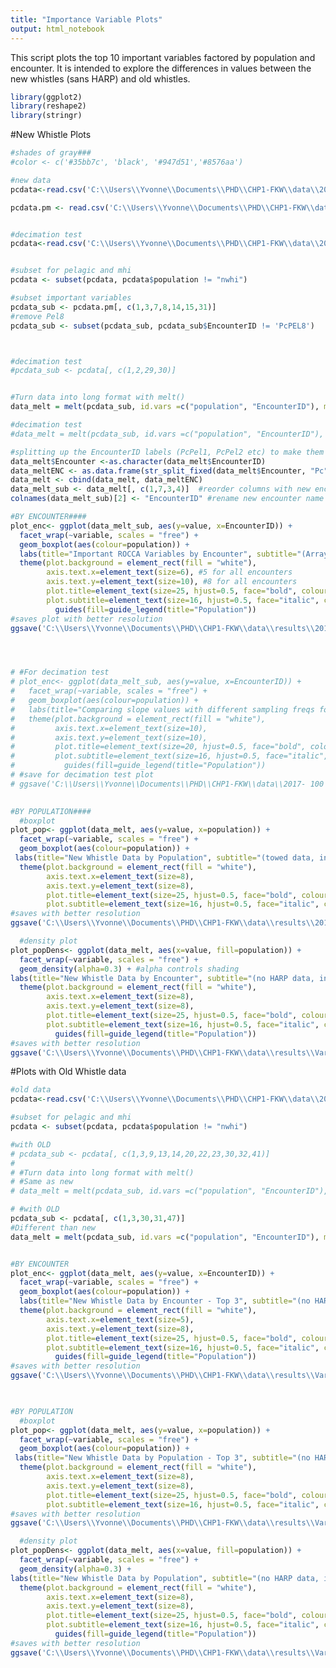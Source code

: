 ```yaml
---
title: "Importance Variable Plots"
output: html_notebook
---
```


This script plots the top 10 important variables factored by population and encounter. It is intended to explore the differences in values between the new whistles (sans HARP) and old whistles.
```r
library(ggplot2)
library(reshape2)
library(stringr)
```

#New Whistle Plots
```r

#shades of gray###
#color <- c('#35bb7c', 'black', '#947d51','#8576aa')

#new data
pcdata<-read.csv('C:\\Users\\Yvonne\\Documents\\PHD\\CHP1-FKW\\data\\2017- 100 New Whistles\\BigRoccaFile_PM_TowedAll.csv')

pcdata.pm <- read.csv('C:\\Users\\Yvonne\\Documents\\PHD\\CHP1-FKW\\data/PcNWHI14-17_RoccaContourStats_20180813.csv')


#decimation test
pcdata<-read.csv('C:\\Users\\Yvonne\\Documents\\PHD\\CHP1-FKW\\data\\2017- 100 New Whistles/decimation_test/PcMHI31_32_RoccaContourStats_RAWDEC_edited.csv')


#subset for pelagic and mhi
pcdata <- subset(pcdata, pcdata$population != "nwhi")

#subset important variables
pcdata_sub <- pcdata.pm[, c(1,3,7,8,14,15,31)]
#remove Pel8
pcdata_sub <- subset(pcdata_sub, pcdata_sub$EncounterID != 'PcPEL8')



#decimation test
#pcdata_sub <- pcdata[, c(1,2,29,30)]


#Turn data into long format with melt()
data_melt = melt(pcdata_sub, id.vars =c("population", "EncounterID"), measure.vars = c("DURATION", "FREQQUARTER3","FREQPOSSLOPEMEAN", "FREQNEGSLOPEMEAN", "FREQBEG" ))

#decimation test
#data_melt = melt(pcdata_sub, id.vars =c("population", "EncounterID"), measure.vars = c("FREQPOSSLOPEMEAN", "FREQNEGSLOPEMEAN"))

#splitting up the EncounterID labels (PcPel1, PcPel2 etc) to make them Pel1, Pel2, to fit better on the plot axis 
data_melt$Encounter <-as.character(data_melt$EncounterID)
data_meltENC <- as.data.frame(str_split_fixed(data_melt$Encounter, "Pc", 2))
data_melt <- cbind(data_melt, data_meltENC)
data_melt_sub <- data_melt[, c(1,7,3,4)]  #reorder columns with new encounter name col
colnames(data_melt_sub)[2] <- "EncounterID" #rename new encounter name col

#BY ENCOUNTER####
plot_enc<- ggplot(data_melt_sub, aes(y=value, x=EncounterID)) +  
  facet_wrap(~variable, scales = "free") +
  geom_boxplot(aes(colour=population)) +
  labs(title="Important ROCCA Variables by Encounter", subtitle="(Array Data Only)") + 
  theme(plot.background = element_rect(fill = "white"),
        axis.text.x=element_text(size=6), #5 for all encounters
        axis.text.y=element_text(size=10), #8 for all encounters
        plot.title=element_text(size=25, hjust=0.5, face="bold", colour="darkblue", vjust=-1),
        plot.subtitle=element_text(size=16, hjust=0.5, face="italic", color="black"))+
          guides(fill=guide_legend(title="Population"))
#saves plot with better resolution
ggsave('C:\\Users\\Yvonne\\Documents\\PHD\\CHP1-FKW\\data\\results\\20180717\\Pc_Boxplot_Encounters_array_20180717.png', width = 12, height = 8, units = "in", type = "cairo-png")  




# #For decimation test
# plot_enc<- ggplot(data_melt_sub, aes(y=value, x=EncounterID)) +  
#   facet_wrap(~variable, scales = "free") +
#   geom_boxplot(aes(colour=population)) +
#   labs(title="Comparing slope values with different sampling freqs for PcMHI31 and PcMHI32", subtitle="(raw=500kHz, dec=192kHz)") + 
#   theme(plot.background = element_rect(fill = "white"),
#         axis.text.x=element_text(size=10), 
#         axis.text.y=element_text(size=10),
#         plot.title=element_text(size=20, hjust=0.5, face="bold", colour="darkblue", vjust=-1),
#         plot.subtitle=element_text(size=16, hjust=0.5, face="italic", color="black"))+
#           guides(fill=guide_legend(title="Population"))
# #save for decimation test plot
# ggsave('C:\\Users\\Yvonne\\Documents\\PHD\\CHP1-FKW\\data\\2017- 100 New Whistles/decimation_test/PcMHI31_32_Boxplot_decimation_20180702_1.png', width = 12, height = 8, units = "in", type = "cairo-png")  

      
#BY POPULATION####
  #boxplot
plot_pop<- ggplot(data_melt, aes(y=value, x=population)) +  
  facet_wrap(~variable, scales = "free") +
  geom_boxplot(aes(colour=population)) +
 labs(title="New Whistle Data by Population", subtitle="(towed data, incremental random sampling)") + #(includes HARP data, mhi31-34)
  theme(plot.background = element_rect(fill = "white"),
        axis.text.x=element_text(size=8),
        axis.text.y=element_text(size=8),
        plot.title=element_text(size=25, hjust=0.5, face="bold", colour="darkblue", vjust=-1),
        plot.subtitle=element_text(size=16, hjust=0.5, face="italic", color="black"))
#saves with better resolution
ggsave('C:\\Users\\Yvonne\\Documents\\PHD\\CHP1-FKW\\data\\results\\20180720\\Pc_Boxplot_Population_PM.png', width = 12, height = 8, units = "in", type = "cairo-png")

  #density plot
plot_popDens<- ggplot(data_melt, aes(x=value, fill=population)) +  
  facet_wrap(~variable, scales = "free") +
  geom_density(alpha=0.3) + #alpha controls shading
labs(title="New Whistle Data by Encounter", subtitle="(no HARP data, incremental random sampling)") +
  theme(plot.background = element_rect(fill = "white"),
        axis.text.x=element_text(size=8),
        axis.text.y=element_text(size=8),
        plot.title=element_text(size=25, hjust=0.5, face="bold", colour="darkblue", vjust=-1),
        plot.subtitle=element_text(size=16, hjust=0.5, face="italic", color="black"))+
          guides(fill=guide_legend(title="Population"))
#saves with better resolution
ggsave('C:\\Users\\Yvonne\\Documents\\PHD\\CHP1-FKW\\data\\results\\Variable Importance\\Pc_DensityPlot_Population_noHARP.png', width = 12, height = 8, units = "in", type = "cairo-png")

```


#Plots with Old Whistle data
```r
#old data
pcdata<-read.csv('C:\\Users\\Yvonne\\Documents\\PHD\\CHP1-FKW\\data\\2017- 100 New Whistles/BIG ROCCA OLD raw.csv')

#subset for pelagic and mhi
pcdata <- subset(pcdata, pcdata$population != "nwhi")

#with OLD
# pcdata_sub <- pcdata[, c(1,3,9,13,14,20,22,23,30,32,41)]
# 
# #Turn data into long format with melt()
# #Same as new
# data_melt = melt(pcdata_sub, id.vars =c("population", "EncounterID"), measure.vars = c("DURATION", "FREQMEAN", "FREQSTDDEV", "FREQQUARTER1","FREQQUARTER3", "FREQSPREAD", "FREQPOSSLOPEMEAN", "FREQSLOPERATIO", "NUMSWEEPSUPFLAT" ))

# #with OLD
pcdata_sub <- pcdata[, c(1,3,30,31,47)]
#Different than new
data_melt = melt(pcdata_sub, id.vars =c("population", "EncounterID"), measure.vars = c( "FREQPOSSLOPEMEAN", "FREQNEGSLOPEMEAN", "FREQSWEEPFLATPERCENT" ))


#BY ENCOUNTER
plot_enc<- ggplot(data_melt, aes(y=value, x=EncounterID)) +  
  facet_wrap(~variable, scales = "free") +
  geom_boxplot(aes(colour=population)) +
  labs(title="New Whistle Data by Encounter - Top 3", subtitle="(no HARP data, incremental random sampling)") + #(no HARP data, incremental random sampling)
  theme(plot.background = element_rect(fill = "white"),
        axis.text.x=element_text(size=5),
        axis.text.y=element_text(size=8),
        plot.title=element_text(size=25, hjust=0.5, face="bold", colour="darkblue", vjust=-1),
        plot.subtitle=element_text(size=16, hjust=0.5, face="italic", color="black"))+
          guides(fill=guide_legend(title="Population"))
#saves with better resolution
ggsave('C:\\Users\\Yvonne\\Documents\\PHD\\CHP1-FKW\\data\\results\\Variable Importance\\Pc_Boxplot_Encounters_noHARP_top3.png', width = 12, height = 8, units = "in", type = "cairo-png")  


      
#BY POPULATION
  #boxplot
plot_pop<- ggplot(data_melt, aes(y=value, x=population)) +  
  facet_wrap(~variable, scales = "free") +
  geom_boxplot(aes(colour=population)) +
 labs(title="New Whistle Data by Population - Top 3", subtitle="(no HARP data, incremental random sampling)") + #(includes HARP data, mhi31-34)
  theme(plot.background = element_rect(fill = "white"),
        axis.text.x=element_text(size=8),
        axis.text.y=element_text(size=8),
        plot.title=element_text(size=25, hjust=0.5, face="bold", colour="darkblue", vjust=-1),
        plot.subtitle=element_text(size=16, hjust=0.5, face="italic", color="black"))
#saves with better resolution
ggsave('C:\\Users\\Yvonne\\Documents\\PHD\\CHP1-FKW\\data\\results\\Variable Importance\\Pc_Boxplot_Population_noHARP_top3.png', width = 12, height = 8, units = "in", type = "cairo-png")

  #density plot
plot_popDens<- ggplot(data_melt, aes(x=value, fill=population)) +  
  facet_wrap(~variable, scales = "free") +
  geom_density(alpha=0.3) +
labs(title="New Whistle Data by Population", subtitle="(no HARP data, incremental random sampling)") +
  theme(plot.background = element_rect(fill = "white"),
        axis.text.x=element_text(size=8),
        axis.text.y=element_text(size=8),
        plot.title=element_text(size=25, hjust=0.5, face="bold", colour="darkblue", vjust=-1),
        plot.subtitle=element_text(size=16, hjust=0.5, face="italic", color="black"))+
          guides(fill=guide_legend(title="Population"))
#saves with better resolution
ggsave('C:\\Users\\Yvonne\\Documents\\PHD\\CHP1-FKW\\data\\results\\Variable Importance\\Pc_DensityPlot_Population_noHARP.png', width = 12, height = 8, units = "in", type = "cairo-png")

```